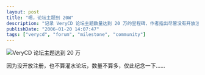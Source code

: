 ```yaml
---
layout: post
title: "嗯，论坛主题到 20W"
description: "记录 VeryCD 论坛主题数量达到 20 万的里程碑，作者指出尽管没有开放注册且不是灌水论坛，这个数字依然值得纪念。"
publishDate: "2006-01-20 14:07:47"
tags: ["verycd", "forum", "milestone", "community"]
---
```


![VeryCD 论坛主题达到 20 万](https://static.flickr.com/15/88827670_adece93231_m.jpg)

因为没开放注册，也不算灌水论坛，数量不算多，仅此纪念一下……
